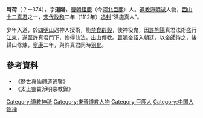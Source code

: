 '''時荷'''（？--374），字'''道陽'''，[[晉朝|晉朝]][[鉅鹿|鉅鹿]]（今[[河北|河北]][[巨鹿|巨鹿]]）人。[[道教|道教]][[淨明派|淨明派]]人物，[[西山十二真君|西山十二真君]]之一，[[宋代|宋代]][[政和|政和]]二年（1112年）[[追封|追封]]“洪施真人”。

少年入道，於[[四明山|四明山]]遇神人授術，能[[禁食|禁食]][[辟穀|辟穀]]，使神役鬼，因[[許旌陽|許旌陽]]真君法術盛行[[江東|江東]]，遂至許真君門下，修得仙法，[[出山|出山]]傳教。[[晉明帝|晉明帝]]詔入朝廷，以[[帝師|帝師]]待之，後歸山修煉，[[寧康|寧康]]二年，與許真君同時[[羽化|羽化]]。

==參考資料==
*《歷世真仙體道通鑒》
*《太上靈寶淨明宗教錄》

{{西山十二真君}}
{{DEFAULTSORT:S}}
[[Category:道教神祇|Category:道教神祇]]
[[Category:東晉道教人物|Category:東晉道教人物]]
[[Category:巨鹿人|Category:巨鹿人]]
[[Category:中国人物神|Category:中国人物神]]